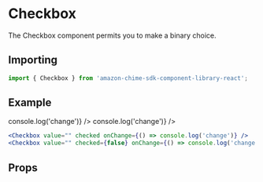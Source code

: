 

# Checkbox

The Checkbox component permits you to make a binary choice.

## Importing

```javascript
import { Checkbox } from 'amazon-chime-sdk-component-library-react';
```

## Example

<ThemeProvider theme={lightTheme}>
  <Preview>
    <Checkbox value="" checked onChange={() => console.log('change')} />
    <Checkbox value="" checked={false} onChange={() => console.log('change')} />
  </Preview>
</ThemeProvider>

```jsx
<Checkbox value="" checked onChange={() => console.log('change')} />
<Checkbox value="" checked={false} onChange={() => console.log('change')} />
```

## Props

<Props of={Checkbox} />
